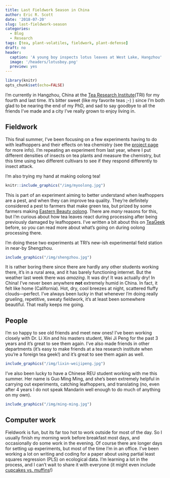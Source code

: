 ```yaml
---
title: Last Fieldwork Season in China
author: Eric R. Scott
date: '2018-07-20'
slug: last-fieldwork-season
categories:
  - Blog
  - Research
tags: [tea, plant-volatiles, fieldwork, plant-defense]
draft: no
header:
  caption: 'A young boy inspects lotus leaves at West Lake, Hangzhou'
  image: '/headers/lotusboy.png'
  preview: yes
---
```

```r
library(knitr)
opts_chunk$set(echo=FALSE)
```

I'm currently in Hangzhou, China at the [Tea Research Institute](www.tricaas.com)(TRI) for my fourth and last time.  It's bitter sweet (like my favorite teas ;-) ) since I'm both glad to be nearing the end of my PhD, and sad to say goodbye to all the friends I've made and a city I've really grown to enjoy living in.

## Fieldwork
This final summer, I've been focusing on a few experiments having to do with leafhoppers and their effects on tea chemistry (see the [project page](/project/climate-leafhopper-quality/) for more info). I'm repeating an experiment from last year, where I put different densities of insects on tea plants and measure the chemistry, but this time using two different cultivars to see if they respond differently to insect attack.

I'm also trying my hand at making oolong tea!
```r
knitr::include_graphics("/img/myoolong.jpg")
```

This is part of an experiment aiming to better understand when leafhoppers are a pest, and when they can improve tea quality.  They're definitely considered a pest to farmers that make green tea, but prized by some farmers making [Eastern Beauty oolong](https://specialtyteaalliance.org/world-of-tea/oriental-beauty-bug-bitten-teas/).  There are *many* reasons for this, but I'm curious about how tea leaves react during processing after being previously damaged by leafhoppers.  I've written a bit about this on [TeaGeek](http://www.teageek.net/blog/2018/03/oolong-mid-oxidized/) before, so you can read more about what's going on during oolong processing there.

I'm doing these two experiments at TRI's new-ish experimental field station in near-by Shengzhou.

```r
include_graphics("/img/shengzhou.jpg")
```

It is rather boring there since there are hardly any other students working there, it's in a rural area, and it has barely functioning internet.  But the weather last week there was *amazing*.  It was dry!  It was actually dry! In China!  I've never been anywhere **not** extremely humid in China.  In fact, it felt like home (California).  Hot, dry, cool breezes at night, scattered fluffy clouds---perfect. I've always been lucky in that whenever I'm doing really grueling, repetitive, sweaty fieldwork, it's at least been somewhere beautiful.  That really keeps me going.

## People
I'm so happy to see old friends and meet new ones!  I've been working closely with Dr. Li Xin and his masters student, Wei Ji Peng for the past 3 years and it's great to see them again.  I've also made friends in other departments (it's easy to make friends at a tea research institute when you're a foreign tea geek!) and it's great to see them again as well.

```r
include_graphics("/img/lixin-weijipeng.jpg")
```

I've also been lucky to have a Chinese REU student working with me this summer.  Her name is Guo Ming Ming, and she's been extremely helpful in carrying out experiments, catching leafhoppers, and translating (no, even after 4 years I do not speak Mandarin well enough to do much of anything on my own).

```r
include_graphics("/img/ming-ming.jpg")
```

## Computer work
Fieldwork is fun, but its far too hot to work outside for most of the day.  So I usually finish my morning work before breakfast most days, and occasionally do some work in the evening.  Of course there are longer days for setting up experiments, but most of the time I'm in an office.  I've been working a lot on writing and coding for a paper about using partial least squares regression (PLS) on ecological data.  I'm learning a lot in the process, and I can't wait to share it with everyone (it might even include [cupcakes vs. muffins](/2018/03/05/cupcakes-vs-muffins/)!)

